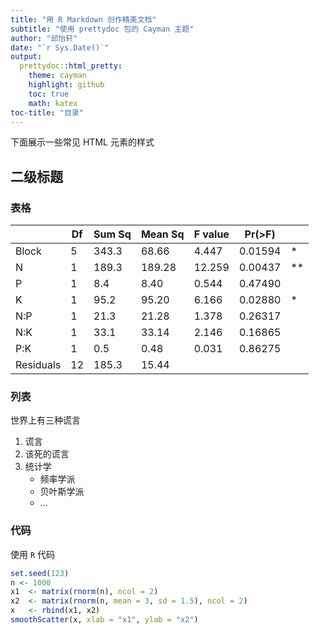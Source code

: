 ```yaml
---
title: "用 R Markdown 创作精美文档"
subtitle: "使用 prettydoc 包的 Cayman 主题"
author: "邱怡轩"
date: "`r Sys.Date()`"
output:
  prettydoc::html_pretty:
    theme: cayman
    highlight: github
    toc: true
    math: katex 
toc-title: "目录"
---
```



下面展示一些常见 HTML 元素的样式

## 二级标题


### 表格

|           | Df | Sum Sq | Mean Sq | F value | Pr(>F)  |    |
|-----------|----|--------|---------|---------|---------|----|
| Block     | 5  | 343.3  | 68.66   | 4.447   | 0.01594 | *  |
| N         | 1  | 189.3  | 189.28  | 12.259  | 0.00437 | ** |
| P         | 1  | 8.4    | 8.40    | 0.544   | 0.47490 |    |
| K         | 1  | 95.2   | 95.20   | 6.166   | 0.02880 | *  |
| N:P       | 1  | 21.3   | 21.28   | 1.378   | 0.26317 |    |
| N:K       | 1  | 33.1   | 33.14   | 2.146   | 0.16865 |    |
| P:K       | 1  | 0.5    | 0.48    | 0.031   | 0.86275 |    |
| Residuals | 12 | 185.3  | 15.44   |         |         |    |


### 列表

世界上有三种谎言

1. 谎言
2. 该死的谎言
3. 统计学
    - 频率学派
    - 贝叶斯学派
    - ...



### 代码

使用 `R` 代码

```r
set.seed(123)
n <- 1000
x1  <- matrix(rnorm(n), ncol = 2)
x2  <- matrix(rnorm(n, mean = 3, sd = 1.5), ncol = 2)
x   <- rbind(x1, x2)
smoothScatter(x, xlab = "x1", ylab = "x2")
```
